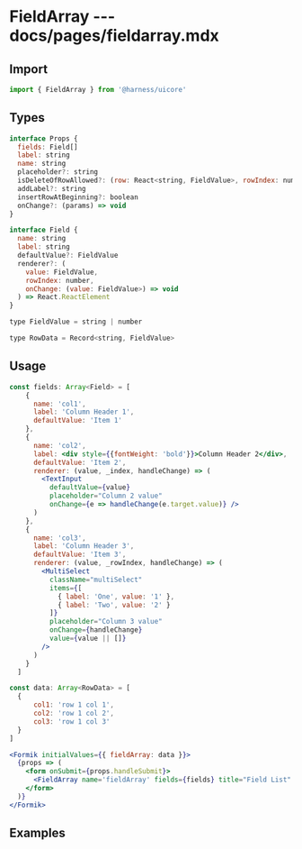 # FieldArray --- docs/pages/fieldarray.mdx


## Import

```js
import { FieldArray } from '@harness/uicore'
```

## Types

```js
interface Props {
  fields: Field[]
  label: string
  name: string
  placeholder?: string
  isDeleteOfRowAllowed?: (row: React<string, FieldValue>, rowIndex: number) => boolean
  addLabel?: string
  insertRowAtBeginning?: boolean
  onChange?: (params) => void
}

interface Field {
  name: string
  label: string
  defaultValue?: FieldValue
  renderer?: (
    value: FieldValue,
    rowIndex: number,
    onChange: (value: FieldValue>) => void
  ) => React.ReactElement
}

type FieldValue = string | number

type RowData = Record<string, FieldValue>
```

## Usage

```jsx
const fields: Array<Field> = [
    {
      name: 'col1',
      label: 'Column Header 1',
      defaultValue: 'Item 1'
    },
    {
      name: 'col2',
      label: <div style={{fontWeight: 'bold'}}>Column Header 2</div>,
      defaultValue: 'Item 2',
      renderer: (value, _index, handleChange) => (
        <TextInput
          defaultValue={value}
          placeholder="Column 2 value"
          onChange={e => handleChange(e.target.value)} />
      )
    },
    {
      name: 'col3',
      label: 'Column Header 3',
      defaultValue: 'Item 3',
      renderer: (value, _rowIndex, handleChange) => (
        <MultiSelect
          className="multiSelect"
          items={[
            { label: 'One', value: '1' },
            { label: 'Two', value: '2' }
          ]}
          placeholder="Column 3 value"
          onChange={handleChange}
          value={value || []}
        />
      )
    }
  ]

const data: Array<RowData> = [
  {
      col1: 'row 1 col 1',
      col2: 'row 1 col 2',
      col3: 'row 1 col 3'
  }
]

<Formik initialValues={{ fieldArray: data }}>
  {props => (
    <form onSubmit={props.handleSubmit}>
      <FieldArray name='fieldArray' fields={fields} title="Field List" placeholder="Help Text" />
    </form>
  )}
</Formik>
```

## Examples

<FieldArrayExample />
